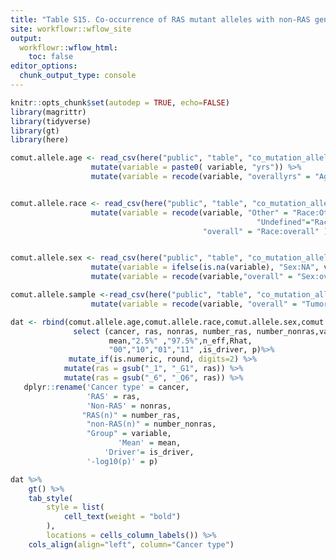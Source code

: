 ```yaml
---
title: "Table S15. Co-occurrence of RAS mutant alleles with non-RAS gene mutations stratified by age, race, sex and tumor type."
site: workflowr::wflow_site
output:
  workflowr::wflow_html:
    toc: false
editor_options:
  chunk_output_type: console
---
```


```r
knitr::opts_chunk$set(autodep = TRUE, echo=FALSE)
library(magrittr)
library(tidyverse)
library(gt)
library(here)
```



```r
comut.allele.age <- read_csv(here("public", "table", "co_mutation_allele.Rmd", "any_mutation_agecat.csv"))%>% 
                  mutate(variable = paste0( variable, "yrs")) %>%
                  mutate(variable = recode(variable, "overallyrs" = "Age:overall" ))


comut.allele.race <- read_csv(here("public", "table", "co_mutation_allele.Rmd", "any_mutation_race.csv"))%>% 
                  mutate(variable = recode(variable, "Other" = "Race:Other",
                                                       "Undefined"="Race:Undefined", 
                                           "overall" = "Race:overall" ))


comut.allele.sex <- read_csv(here("public", "table", "co_mutation_allele.Rmd", "any_mutation_sex.csv"))%>% 
                  mutate(variable = ifelse(is.na(variable), "Sex:NA", variable)) %>%
                  mutate(variable = recode(variable,"overall" = "Sex:overall" ))

comut.allele.sample <-read_csv(here("public", "table", "co_mutation_allele.Rmd", "any_mutation_sample_type.csv"))%>% 
                  mutate(variable = recode(variable, "overall" = "Tumor Type:overall" ))

dat <- rbind(comut.allele.age,comut.allele.race,comut.allele.sex,comut.allele.sample ) %>%
              select (cancer, ras, nonras, number_ras, number_nonras,variable,
                      mean,"2.5%" ,"97.5%",n_eff,Rhat,
                      "00","10","01","11" ,is_driver, p)%>%
             mutate_if(is.numeric, round, digits=2) %>%
            mutate(ras = gsub("_1", "_G1", ras)) %>%
            mutate(ras = gsub("_6", "_Q6", ras)) %>%
   dplyr::rename('Cancer type' = cancer, 
                 'RAS' = ras, 
                 'Non-RAS' = nonras, 
                "RAS(n)" = number_ras, 
                 "non-RAS(n)" = number_nonras, 
                 "Group" = variable, 
                        'Mean' = mean, 
                     'Driver'= is_driver, 
                 '-log10(p)' = p)


```


```r
dat %>%
    gt() %>%
    tab_style(
        style = list(
            cell_text(weight = "bold")
        ),
        locations = cells_column_labels()) %>%
    cols_align(align="left", column="Cancer type")

```
